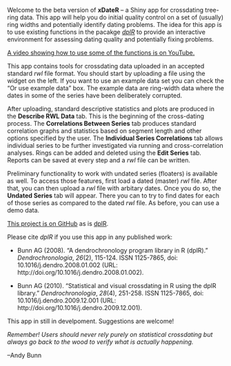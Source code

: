Welcome to the beta version of **xDateR** -- a Shiny app for crossdating tree-ring data. This app will help you do initial quality control on a set of (usually) ring widths and potentially identify dating problems.  The idea for this app is to use existing functions in the pacakge [*dplR*](https://rdrr.io/cran/dplR/man/dplR.html) to provide an interactive environment for assessing dating quality and potentially fixing problems.

[A video showing how to use some of the functions is on YouTube.](https://youtu.be/TbjZvnnYCy0)

This app contains tools for crossdating data uploaded in an accepted standard *rwl* file format. You should start by uploading a file using the widget on the left. If you want to use an example data set you can check the "Or use example data" box. The example data are  ring-width data where the dates in some of the series have been deliberately corrupted.

After uploading, standard descriptive statistics and plots are produced in the **Describe RWL Data** tab. This is the beginning of the cross-dating process. The **Correlations Between Series** tab produces standard correlation graphs and statistics based on segment length and other options specified by the user. The **Individual Series Correlations** tab allows individual series to be further investigated via running and cross-correlation analyses. Rings can be added and deleted using the **Edit Series** tab. Reports can be saved at every step and a *rwl* file can be written. 

Preliminary functionality to work with undated series (floaters) is available as well. To access those features, first load a dated (master) *rwl* file. After that, you can then upload a *rwl* file with arbitary dates. Once you do so, the **Undated Series** tab will appear. There you can to try to find dates for each of those series as compared to the dated *rwl* file. As before, you can use a demo data.

[This project is on GitHub](https://github.com/AndyBunn/xDateR/) as is [dplR](https://github.com/AndyBunn/dplR/). 

Please cite *dplR* if you use this app in any published work:


* Bunn AG (2008). “A dendrochronology program library in R (dplR).”
_Dendrochronologia_, *26*(2), 115-124. ISSN 1125-7865, doi:
10.1016/j.dendro.2008.01.002 (URL: http://doi.org/10.1016/j.dendro.2008.01.002).

* Bunn AG (2010). “Statistical and visual crossdating in R using the dplR library.”
_Dendrochronologia_, *28*(4), 251-258. ISSN 1125-7865, doi:
10.1016/j.dendro.2009.12.001 (URL: http://doi.org/10.1016/j.dendro.2009.12.001).


This app in still in develpoment. Suggestions are welcome!

*Remember! Users should never rely purely on statistical crossdating but always go back to the wood to verify what is actually happening.*

--Andy Bunn
